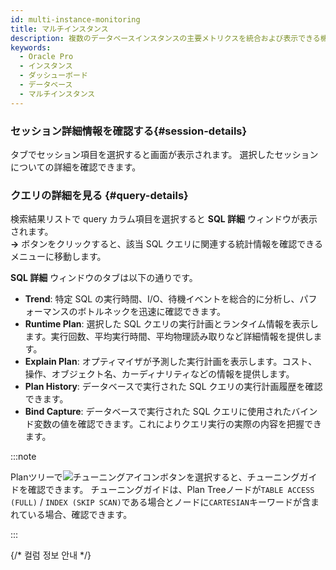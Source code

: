 ```yaml
---
id: multi-instance-monitoring
title: マルチインスタンス
description: 複数のデータベースインスタンスの主要メトリクスを統合および表示できる機能を提供します。
keywords:
  - Oracle Pro
  - インスタンス
  - ダッシューボード
  - データベース
  - マルチインスタンス
---
```



<Dbv2mulitinstancemonitoringdesc />

<ProdImg img='db-multi-instance.png' desc='マルチインスタンス' />


<Dbmultiinstancemonitoringdescnotes />


<Apmdashboardsetpasttime />


<Apmdashboardcheckagent />


<Apmdashboradeditwidget />


<CustomWidget />


<Apmdashboardwidgetoptions />


<Apmdashboardpreset />


<WidgetDetails />


<Dbv2mimactivesessiondesc />


<Dbdashboardactivesessiondesc />


<Dbdashboardlocktreedesc />


<Dbv2mimactivesessionnote />

### セッション詳細情報を確認する{#session-details}

<Cmdname sid="active_sessions" className="uitext" />タブでセッション項目を選択すると<Cmdname sid="session_detail" className="uitext" />画面が表示されます。 選択したセッションについての詳細を確認できます。

<ImgLang img='db-session-details-info-oracle-pro.png' desc='セッション詳細情報' />

### クエリの詳細を見る {#query-details}

検索結果リストで query カラム項目を選択すると **SQL 詳細** ウィンドウが表示されます。  
<Cmdname sid="BTN06225" className="uitext" /> **→** ボタンをクリックすると、該当 SQL クエリに関連する統計情報を確認できる <Cmdname sid="statistics_sql" className="uitext" /> メニューに移動します。

<ImgLang img="db-sql-details-oracle-pro.png" desc="SQL 詳細" />

**SQL 詳細** ウィンドウのタブは以下の通りです。

* **Trend**: 特定 SQL の実行時間、I/O、待機イベントを総合的に分析し、パフォーマンスのボトルネックを迅速に確認できます。
* **Runtime Plan**: 選択した SQL クエリの実行計画とランタイム情報を表示します。実行回数、平均実行時間、平均物理読み取りなど詳細情報を提供します。
* **Explain Plan**: オプティマイザが予測した実行計画を表示します。コスト、操作、オブジェクト名、カーディナリティなどの情報を提供します。
* **Plan History**: データベースで実行された SQL クエリの実行計画履歴を確認できます。
* **Bind Capture**: データベースで実行された SQL クエリに使用されたバインド変数の値を確認できます。これによりクエリ実行の実際の内容を把握できます。

:::note

Planツリーで![チューニングアイコン](/img/ic-chat-red.svg)ボタンを選択すると、チューニングガイドを確認できます。 チューニングガイドは、Plan Treeノードが`TABLE ACCESS (FULL)` / `INDEX (SKIP SCAN)`である場合とノードに`CARTESIAN`キーワードが含まれている場合、確認できます。

:::


<Dbtabledatafiltering level={3} />


<Dbv2dataeditcolumn level={3} />

{/* 컬럼 정보 안내 */}

<Oraclecolumn level={3} />


<Dbdashboardsessiontabledownload />


<Dbdashboardsessiontablenew />
